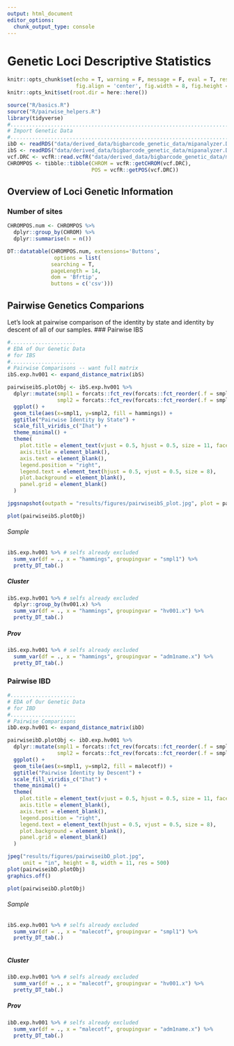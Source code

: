 ```yaml
---
output: html_document
editor_options: 
  chunk_output_type: console
---
```

# Genetic Loci Descriptive Statistics 

```r
knitr::opts_chunk$set(echo = T, warning = F, message = F, eval = T, results = 'hide',
                      fig.align = 'center', fig.width = 8, fig.height = 8)
knitr::opts_knit$set(root.dir = here::here())
```


```r
source("R/basics.R")
source("R/pairwise_helpers.R")
library(tidyverse)
#....................................................................................
# Import Genetic Data
#....................................................................................
ibD <- readRDS("data/derived_data/bigbarcode_genetic_data/mipanalyzer.DRCibD.long.mtdt.rds")
ibS <- readRDS("data/derived_data/bigbarcode_genetic_data/mipanalyzer.DRCibS.long.mtdt.rds")
vcf.DRC <- vcfR::read.vcfR("data/derived_data/bigbarcode_genetic_data/mipbivcfR.DRC.vcf")
CHROMPOS <- tibble::tibble(CHROM = vcfR::getCHROM(vcf.DRC),
                           POS = vcfR::getPOS(vcf.DRC))
```

## Overview of Loci Genetic Information
### Number of sites 

```r
CHROMPOS.num <- CHROMPOS %>% 
  dplyr::group_by(CHROM) %>% 
  dplyr::summarise(n = n())

DT::datatable(CHROMPOS.num, extensions='Buttons',
               options = list(
              searching = T,
              pageLength = 14,
              dom = 'Bfrtip', 
              buttons = c('csv')))

```

## Pairwise Genetics Comparions
Let's look at pairwise comparison of the identity by state and identity by descent of all of our samples. 
### Pairwise IBS
```r
#.....................
# EDA of Our Genetic Data
# for IBS
#.....................
# Pairwise Comparisons -- want full matrix
ibS.exp.hv001 <- expand_distance_matrix(ibS)

pairwiseibS.plotObj <- ibS.exp.hv001 %>%
  dplyr::mutate(smpl1 = forcats::fct_rev(forcats::fct_reorder(.f = smpl1, .x = adm1name.x, .fun = length)),
                smpl2 = forcats::fct_rev(forcats::fct_reorder(.f = smpl2, .x = adm1name.y, .fun = length))) %>%
  ggplot() +
  geom_tile(aes(x=smpl1, y=smpl2, fill = hammings)) +
  ggtitle("Pairwise Identity by State") +
  scale_fill_viridis_c("Ihat") +
  theme_minimal() +
  theme(
    plot.title = element_text(vjust = 0.5, hjust = 0.5, size = 11, face = "bold"),
    axis.title = element_blank(),
    axis.text = element_blank(),
    legend.position = "right",
    legend.text = element_text(hjust = 0.5, vjust = 0.5, size = 8),
    plot.background = element_blank(),
    panel.grid = element_blank()
  )

jpgsnapshot(outpath = "results/figures/pairwiseibS_plot.jpg", plot = pairwiseibS.plotObj)

```

```r
plot(pairwiseibS.plotObj)
```

###### Sample
```r
ibS.exp.hv001 %>% # selfs already excluded
  summ_var(df = ., x = "hammings", groupingvar = "smpl1") %>% 
  pretty_DT_tab(.)

```

##### Cluster
```r
ibS.exp.hv001 %>% # selfs already excluded
  dplyr::group_by(hv001.x) %>% 
  summ_var(df = ., x = "hammings", groupingvar = "hv001.x") %>% 
  pretty_DT_tab(.)
```

##### Prov
```r
ibS.exp.hv001 %>% # selfs already excluded
  summ_var(df = ., x = "hammings", groupingvar = "adm1name.x") %>% 
  pretty_DT_tab(.)

```


### Pairwise IBD
```r
#.....................
# EDA of Our Genetic Data
# for IBD
#.....................
# Pairwise Comparisons
ibD.exp.hv001 <- expand_distance_matrix(ibD)

pairwiseibD.plotObj <- ibD.exp.hv001 %>%
  dplyr::mutate(smpl1 = forcats::fct_rev(forcats::fct_reorder(.f = smpl1, .x = adm1name.x, .fun = length)),
                smpl2 = forcats::fct_rev(forcats::fct_reorder(.f = smpl2, .x = adm1name.y, .fun = length))) %>%
  ggplot() +
  geom_tile(aes(x=smpl1, y=smpl2, fill = malecotf)) +
  ggtitle("Pairwise Identity by Descent") +
  scale_fill_viridis_c("Ihat") +
  theme_minimal() +
  theme(
    plot.title = element_text(vjust = 0.5, hjust = 0.5, size = 11, face = "bold"),
    axis.title = element_blank(),
    axis.text = element_blank(),
    legend.position = "right",
    legend.text = element_text(hjust = 0.5, vjust = 0.5, size = 8),
    plot.background = element_blank(),
    panel.grid = element_blank()
  )

jpeg("results/figures/pairwiseibD_plot.jpg",
     unit = "in", height = 8, width = 11, res = 500)
plot(pairwiseibD.plotObj)
graphics.off()

```

```r
plot(pairwiseibD.plotObj)
```



###### Sample
```r
ibS.exp.hv001 %>% # selfs already excluded
  summ_var(df = ., x = "malecotf", groupingvar = "smpl1") %>% 
  pretty_DT_tab(.)
  
```


##### Cluster
```r
ibD.exp.hv001 %>% # selfs already excluded
  summ_var(df = ., x = "malecotf", groupingvar = "hv001.x") %>% 
  pretty_DT_tab(.)

```

##### Prov
```r
ibD.exp.hv001 %>% # selfs already excluded
  summ_var(df = ., x = "malecotf", groupingvar = "adm1name.x") %>% 
  pretty_DT_tab(.)
```
